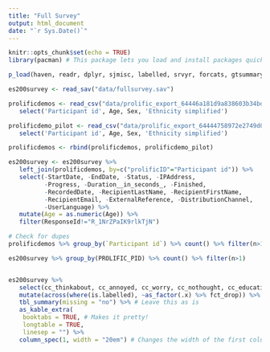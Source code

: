 ```yaml
---
title: "Full Survey"
output: html_document
date: "`r Sys.Date()`"
---
```


```r
knitr::opts_chunk$set(echo = TRUE)
library(pacman) # This package lets you load and install packages quickly.

p_load(haven, readr, dplyr, sjmisc, labelled, srvyr, forcats, gtsummary, kableExtra)

es200survey <- read_sav("data/fullsurvey.sav") 

prolificdemos <- read_csv("data/prolific_export_64446a181d9a838603b34bd5.csv") %>% 
   select('Participant id', Age, Sex, 'Ethnicity simplified')

prolificdemo_pilot <- read_csv("data/prolific_export_64444758972e2749d0368a54(1).csv")%>% 
   select('Participant id', Age, Sex, 'Ethnicity simplified')

prolificdemos <- rbind(prolificdemos, prolificdemo_pilot)

es200survey <- es200survey %>%
   left_join(prolificdemos, by=c("prolificID"="Participant id")) %>%
   select(-StartDate, -EndDate, -Status, -IPAddress, 
          -Progress, -Duration__in_seconds_, -Finished, 
          -RecordedDate, -RecipientLastName, -RecipientFirstName,
          -RecipientEmail, -ExternalReference, -DistributionChannel,
          -UserLanguage) %>%
   mutate(Age = as.numeric(Age)) %>%
   filter(ResponseId!="R_1NrZPaIK9rlkTjN")

# Check for dupes
prolificdemos %>% group_by(`Participant id`) %>% count() %>% filter(n>1)

es200survey %>% group_by(PROLIFIC_PID) %>% count() %>% filter(n>1)



```



``` r

es200survey %>%
   select(cc_thinkabout, cc_annoyed, cc_worry, cc_nothought, cc_education, cc_threat) %>% # Change the values here!
   mutate(across(where(is.labelled), ~as_factor(.x) %>% fct_drop)) %>% # Leave this as is
   tbl_summary(missing = "no") %>% # Leave this as is
   as_kable_extra(
    booktabs = TRUE, # Makes it pretty!
    longtable = TRUE,
    linesep = "") %>%
   column_spec(1, width = "20em") # Changes the width of the first column


```